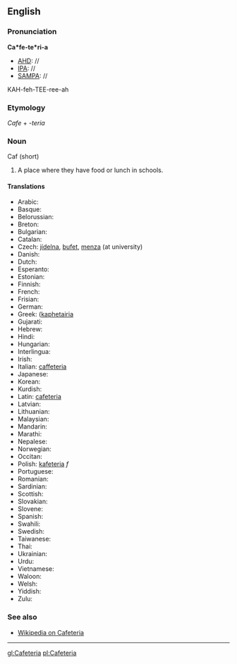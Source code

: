 ==English==
===Pronunciation===
'''Ca*fe-te*ri-a'''
*[[AHD]]: //
*[[IPA]]: //
*[[SAMPA]]: //
KAH-feh-TEE-ree-ah

===Etymology===

''Cafe'' + ''-teria''
===Noun===
Caf (short)
#A place where they have food or lunch in schools.

====Translations====
*Arabic:
*Basque:
*Belorussian:
*Breton:
*Bulgarian:
*Catalan:
*Czech: [[jídelna]], [[bufet]], [[menza]] (at university)
*Danish:
*Dutch:
*Esperanto:
*Estonian:
*Finnish:
*French:
*Frisian:
*German:
*Greek: ([[kaphetairia]]
*Gujarati:
*Hebrew:
*Hindi:
*Hungarian:
*Interlingua:
*Irish:
*Italian: [[caffeteria]]
*Japanese:
*Korean:
*Kurdish:
*Latin: [[cafeteria]]
*Latvian:
*Lithuanian:
*Malaysian:
*Mandarin:
*Marathi:
*Nepalese:
*Norwegian:
*Occitan:
*Polish: [[kafeteria]] ''f''
*Portuguese:
*Romanian:
*Sardinian:
*Scottish:
*Slovakian:
*Slovene:
*Spanish:
*Swahili:
*Swedish:
*Taiwanese:
*Thai:
*Ukrainian:
*Urdu:
*Vietnamese:
*Waloon:
*Welsh:
*Yiddish:
*Zulu:

===See also===
*[[wikipedia:en:Cafeteria|Wikipedia on Cafeteria]]
----

[[gl:Cafeteria]]
[[pl:Cafeteria]]